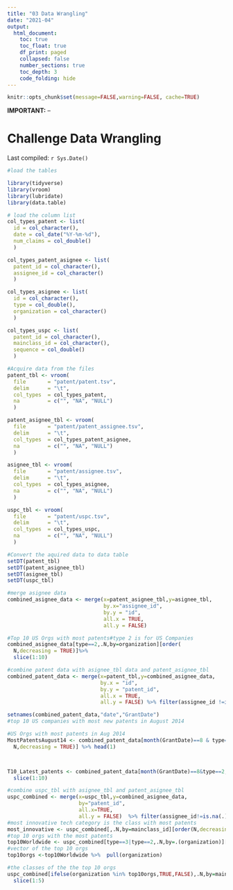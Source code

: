 ```yaml
---
title: "03 Data Wrangling"
date: "2021-04"
output:
  html_document:
    toc: true
    toc_float: true
    df_print: paged
    collapsed: false
    number_sections: true
    toc_depth: 3
    code_folding: hide
---
```

```r
knitr::opts_chunk$set(message=FALSE,warning=FALSE, cache=TRUE)
```

**IMPORTANT:** --

# Challenge Data Wrangling

Last compiled: `r Sys.Date()`

```r
#load the tables

library(tidyverse)
library(vroom)
library(lubridate)
library(data.table)

# load the column list
col_types_patent <- list(
  id = col_character(),
  date = col_date("%Y-%m-%d"),
  num_claims = col_double()
  )

col_types_patent_asignee <- list(
  patent_id = col_character(),
  assignee_id = col_character()
  )

col_types_asignee <- list(
  id = col_character(),
  type = col_double(),
  organization = col_character()
  )

col_types_uspc <- list(
  patent_id = col_character(),
  mainclass_id = col_character(),
  sequence = col_double()
  )

#Acquire data from the files
patent_tbl <- vroom(
  file       = "patent/patent.tsv", 
  delim      = "\t", 
  col_types  = col_types_patent,
  na         = c("", "NA", "NULL")
  )

patent_asignee_tbl <- vroom(
  file       = "patent/patent_assignee.tsv", 
  delim      = "\t", 
  col_types  = col_types_patent_asignee,
  na         = c("", "NA", "NULL")
  )

asignee_tbl <- vroom(
  file       = "patent/assignee.tsv", 
  delim      = "\t", 
  col_types  = col_types_asignee,
  na         = c("", "NA", "NULL")
  )

uspc_tbl <- vroom(
  file       = "patent/uspc.tsv", 
  delim      = "\t", 
  col_types  = col_types_uspc,
  na         = c("", "NA", "NULL")
  )

#Convert the aquired data to data table
setDT(patent_tbl)
setDT(patent_asignee_tbl)
setDT(asignee_tbl)
setDT(uspc_tbl)

#merge asignee data
combined_asignee_data <- merge(x=patent_asignee_tbl,y=asignee_tbl,
                               by.x="assignee_id",
                               by.y = "id",
                               all.x = TRUE,
                               all.y = FALSE)

#Top 10 US Orgs with most patents#type 2 is for US Companies
combined_asignee_data[type==2,.N,by=organization][order( 
  N,decreasing = TRUE)]%>% 
  slice(1:10)

#combine patent data with asignee_tbl data and patent_asignee_tbl
combined_patent_data <- merge(x=patent_tbl,y=combined_asignee_data,
                              by.x = "id",
                              by.y = "patent_id",
                              all.x = TRUE,
                              all.y = FALSE) %>% filter(assignee_id !=is.na(.))

setnames(combined_patent_data,"date","GrantDate")
#top 10 US companies with most new patents in August 2014

#US Orgs with most patents in Aug 2014
MostPatentsAugust14 <- combined_patent_data[month(GrantDate)==8 & type==2,.N,by=organization][order(
  N,decreasing = TRUE)] %>% head(1)



T10_Latest_patents <- combined_patent_data[month(GrantDate)==8&type==2,.N,by=.(GrantDate,organization)][order(GrantDate,N,decreasing = TRUE)] %>% 
  slice(1:10)

#combine uspc_tbl with asignee_tbl and patent_asignee_tbl
uspc_combined <- merge(x=uspc_tbl,y=combined_asignee_data,
                       by="patent_id",
                       all.x=TRUE,
                       all.y = FALSE)  %>% filter(assignee_id!=is.na(.))  
#most innovative tech category is the class with most patents
most_innovative <- uspc_combined[,.N,by=mainclass_id][order(N,decreasing = TRUE)] %>% head(1)
#top 10 orgs with the most patents
top10Worldwide <- uspc_combined[type==3|type==2,.N,by=.(organization)][order(N,decreasing = TRUE)] %>% slice(1:10)
#vector of the top 10 orgs
top10orgs <-top10Worldwide %>%  pull(organization)

#the classes of the the top 10 orgs
uspc_combined[ifelse(organization %in% top10orgs,TRUE,FALSE),.N,by=mainclass_id][order(N,decreasing = TRUE)] %>% 
  slice(1:5)



```